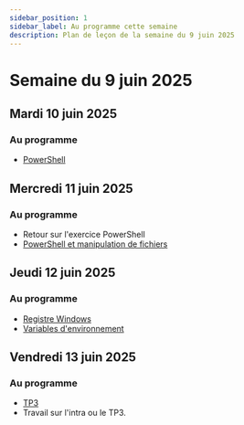 ```yaml
---
sidebar_position: 1
sidebar_label: Au programme cette semaine
description: Plan de leçon de la semaine du 9 juin 2025
---
```


# Semaine du 9 juin 2025

## Mardi 10 juin 2025

### Au programme

- [PowerShell](./Exercices/powershell.mdx)

## Mercredi 11 juin 2025

### Au programme

- Retour sur l'exercice PowerShell
- [PowerShell et manipulation de fichiers](./Exercices/powershell_fichier.mdx)

## Jeudi 12 juin 2025

### Au programme

- [Registre Windows](./registre_windows.mdx)
- [Variables d'environnement](./var_env.mdx)

## Vendredi 13 juin 2025

### Au programme

- [TP3](./travail_pratique_3.mdx)
- Travail sur l'intra ou le TP3.